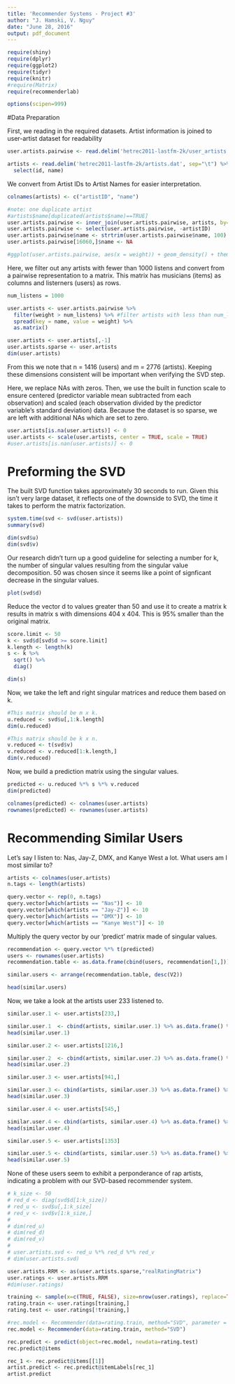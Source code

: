 ```yaml
---
title: 'Recommender Systems - Project #3'
author: "J. Hamski, V. Nguy"
date: "June 28, 2016"
output: pdf_document
---
```



```r
require(shiny)
require(dplyr)
require(ggplot2)
require(tidyr)
require(knitr)
#require(Matrix)
require(recommenderlab)

options(scipen=999)
```

#Data Preparation

First, we reading in the required datasets. Artist information is joined to user-artist dataset for readability
```r
user.artists.pairwise <- read.delim('hetrec2011-lastfm-2k/user_artists.dat', sep="\t")

artists <- read.delim('hetrec2011-lastfm-2k/artists.dat', sep="\t") %>%
  select(id, name)
```

We convert from Artist IDs to Artist Names for easier interpretation.
```r
colnames(artists) <- c("artistID", "name")

#note: one duplicate artist
#artists$name[duplicated(artists$name)==TRUE]
user.artists.pairwise <- inner_join(user.artists.pairwise, artists, by="artistID")
user.artists.pairwise <- select(user.artists.pairwise, -artistID)
user.artists.pairwise$name <- strtrim(user.artists.pairwise$name, 100)
user.artists.pairwise[16060,]$name <- NA

#ggplot(user.artists.pairwise, aes(x = weight)) + geom_density() + theme_bw() + scale_x_log10()
```

Here, we filter out any artists with fewer than 1000 listens and convert from a pairwise representation to a matrix. This matrix has musicians (items) as columns and listerners (users) as rows. 
```r
num_listens = 1000

user.artists <- user.artists.pairwise %>%
  filter(weight > num_listens) %>% #filter artists with less than num_listens listens
  spread(key = name, value = weight) %>%
  as.matrix()

user.artists <- user.artists[,-1]
user.artists.sparse <- user.artists
dim(user.artists)
```

From this we note that n = 1416 (users) and m = 2776 (artists). Keeping these dimensions consistent will be important when verifying the SVD step. 

Here, we replace NAs with zeros. Then, we use the built in function scale to ensure centered (predictor variable mean subtracted from each observation) and scaled (each observation divided by the predictor variable's standard deviation) data. Because the dataset is so sparse, we are left with additional NAs which are set to zero. 
```r
user.artists[is.na(user.artists)] <- 0
user.artists <- scale(user.artists, center = TRUE, scale = TRUE)
#user.artists[is.nan(user.artists)] <- 0
```

# Preforming the SVD

The built SVD function takes approximately 30 seconds to run. Given this isn't very large dataset, it reflects one of the downside to SVD, the time it takes to perform the matrix factorization. 
```r
system.time(svd <- svd(user.artists))
summary(svd)
```

```r
dim(svd$u)
dim(svd$v)
```

Our research didn't turn up a good guideline for selecting a number for k, the number of singular values resulting from the singular value decomposition. 50 was chosen since it seems like a point of signficant decrease in the singular values. 
```r
plot(svd$d)
```

Reduce the vector d to values greater than 50 and use it to create a matrix k results in matrix s with dimensions 404 x 404. This is 95% smaller than the original matrix. 
```r
score.limit <- 50
k <- svd$d[svd$d >= score.limit]
k.length <- length(k)
s <- k %>%
  sqrt() %>%
  diag()

dim(s)
```


Now, we take the left and right singular matrices and reduce them based on k. 
```r
#This matrix should be m x k.
u.reduced <- svd$u[,1:k.length]
dim(u.reduced)
```

```r
#This matrix should be k x n.
v.reduced <- t(svd$v)
v.reduced <- v.reduced[1:k.length,]
dim(v.reduced)
```

Now, we build a prediction matrix using the singular values. 
```r
predicted <- u.reduced %*% s %*% v.reduced
dim(predicted)
```

```r
colnames(predicted) <- colnames(user.artists)
rownames(predicted) <- rownames(user.artists)
```

# Recommending Similar Users 
Let's say I listen to: Nas, Jay-Z, DMX, and Kanye West a lot. What users am I most similar to?

```r
artists <- colnames(user.artists)
n.tags <- length(artists)

query.vector <- rep(0, n.tags)
query.vector[which(artists == "Nas")] <- 10
query.vector[which(artists == "Jay-Z")] <- 10
query.vector[which(artists == "DMX")] <- 10
query.vector[which(artists == "Kanye West")] <- 10
```

Multiply the query vector by our 'predict' matrix made of singular values. 
```r
recommendation <- query.vector %*% t(predicted)
users <- rownames(user.artists)
recommendation.table <- as.data.frame(cbind(users, recommendation[1,]))

similar.users <- arrange(recommendation.table, desc(V2))
```

```r
head(similar.users)
```

Now, we take a look at the artists user 233 listened to. 
```r
similar.user.1 <- user.artists[233,]

similar.user.1  <- cbind(artists, similar.user.1) %>% as.data.frame() %>% arrange(desc(similar.user.1 ))
head(similar.user.1)
```

```r
similar.user.2 <- user.artists[1216,]

similar.user.2  <- cbind(artists, similar.user.2) %>% as.data.frame() %>% arrange(desc(similar.user.2))
head(similar.user.2)
```

```r
similar.user.3 <- user.artists[941,]

similar.user.3 <- cbind(artists, similar.user.3) %>% as.data.frame() %>% arrange(desc(similar.user.3))
head(similar.user.3)
```

```r
similar.user.4 <- user.artists[545,]

similar.user.4 <- cbind(artists, similar.user.4) %>% as.data.frame() %>% arrange(desc(similar.user.4))
head(similar.user.4)
```

```r
similar.user.5 <- user.artists[1353]

similar.user.5 <- cbind(artists, similar.user.5) %>% as.data.frame() %>% arrange(desc(similar.user.5))
head(similar.user.5)
```

None of these users seem to exhibit a perponderance of rap artists, indicating a problem with our SVD-based recommender system. 



```r
# k_size <- 50
# red_d <- diag(svd$d[1:k_size])
# red_u <- svd$u[,1:k_size]
# red_v <- svd$v[1:k_size,]
# 
# dim(red_u)
# dim(red_d)
# dim(red_v)
# 
# user.artists.svd <- red_u %*% red_d %*% red_v
# dim(user.artists.svd)
```


```r
user.artists.RRM <- as(user.artists.sparse,"realRatingMatrix")
user.ratings <- user.artists.RRM
#dim(user.ratings)
```

```r
training <- sample(x=c(TRUE, FALSE), size=nrow(user.ratings), replace=TRUE, prob=(c(0.8,0.2)))
rating.train <- user.ratings[training,]
rating.test <- user.ratings[!training,]
```

```r
#rec.model <- Recommender(data=rating.train, method="SVD", parameter = list(k=5))
rec.model <- Recommender(data=rating.train, method="SVD")
```

```r
rec.predict <- predict(object=rec.model, newdata=rating.test)
rec.predict@items

rec_1 <- rec.predict@items[[1]]
artist.predict <- rec.predict@itemLabels[rec_1]
artist.predict
```
